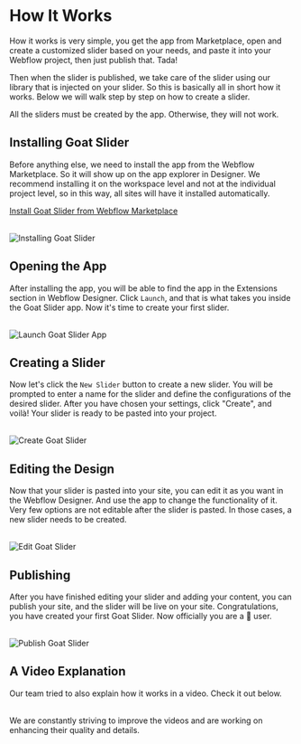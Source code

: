 

# How It Works

How it works is very simple, you get the app from Marketplace, open and create a customized slider based on your needs, and paste it into your Webflow project, then just publish that. Tada!

Then when the slider is published, we take care of the slider using our library that is injected on your slider. So this is basically all in short how it works. Below we will walk step by step on how to create a slider.

<Callout>
    All the sliders must be created by the app. Otherwise, they will not work.
</Callout>

## Installing Goat Slider

Before anything else, we need to install the app from the Webflow Marketplace. So it will show up on the app explorer in Designer. We recommend installing it on the workspace level and not at the individual project level, so in this way, all sites will have it installed automatically.

[Install Goat Slider from Webflow Marketplace](https://l.azwedo.com/docs-install-goat-slider)

<br /> 
<Image 
    src="/mdx/install-app.png" 
    alt="Installing Goat Slider" 
    width={800} 
    height={400} 
/>

## Opening the App

After installing the app, you will be able to find the app in the Extensions section in Webflow Designer. Click `Launch`, and that is what takes you inside the Goat Slider app. Now it's time to create your first slider.

<br /> 
<Image 
    src="/mdx/launch-app.png" 
    alt="Launch Goat Slider App" 
    width={800} 
    height={400} 
/>

## Creating a Slider

Now let's click the `New Slider` button to create a new slider. You will be prompted to enter a name for the slider and define the configurations of the desired slider. After you have chosen your settings, click "Create", and voilà! Your slider is ready to be pasted into your project.

<br /> 
<Image 
    src="/mdx/create-slider.png" 
    alt="Create Goat Slider" 
    width={800} 
    height={400} 
/>

## Editing the Design

Now that your slider is pasted into your site, you can edit it as you want in the Webflow Designer. And use the app to change the functionality of it. Very few options are not editable after the slider is pasted. In those cases, a new slider needs to be created.

<br /> 
<Image 
    src="/mdx/edit-slider.png" 
    alt="Edit Goat Slider" 
    width={800} 
    height={400} 
/>

## Publishing

After you have finished editing your slider and adding your content, you can publish your site, and the slider will be live on your site. Congratulations, you have created your first Goat Slider. Now officially you are a 🐐 user.

<br /> 
<Image 
    src="/mdx/publish-site.png" 
    alt="Publish Goat Slider" 
    width={800} 
    height={400} 
/>

## A Video Explanation

Our team tried to also explain how it works in a video. Check it out below.

<LoomEmbed 
    title="How It Works Video" 
    url="https://www.loom.com/embed/1dce7002fb474e84bc2a2a1a176cf382?sid=1a3ba6ad-4892-42e4-8d9d-aae3e2282e14" 
/>

<br />

<Callout type='info'>
We are constantly striving to improve the videos and are working on enhancing their quality and details.
</Callout>